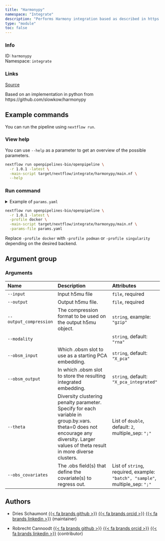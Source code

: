 ```yaml
---
title: "Harmonypy"
namespace: "Integrate"
description: "Performs Harmony integration based as described in https://github.com/immunogenomics/harmony."
type: "module"
toc: false
---
```


::: {.column-margin}

### Info

ID: `harmonypy`  
Namespace: `integrate`

### Links
[Source](https://github.com/openpipelines-bio/openpipeline/blob/1.0.1/src/integrate/harmonypy/config.vsh.yaml){.btn-action .btn-sm .btn-info .btn role="button"}

:::

Based on an implementation in python from https://github.com/slowkow/harmonypy

## Example commands

You can run the pipeline using `nextflow run`.

### View help

You can use `--help` as a parameter to get an overview of the possible parameters.

```bash
nextflow run openpipelines-bio/openpipeline \
  -r 1.0.1 -latest \
  -main-script target/nextflow/integrate/harmonypy/main.nf \
  --help
```

### Run command

<details>
<summary>Example of `params.yaml`</summary>
```yaml
# Arguments
input: # please fill in - example: "path/to/file"
# output: "$id.$key.output.output"
# output_compression: "gzip"
modality: "rna"
obsm_input: "X_pca"
obsm_output: "X_pca_integrated"
theta: [2.0]
obs_covariates: # please fill in - example: ["batch", "sample"]

# Nextflow input-output arguments
publish_dir: # please fill in - example: "output/"
# param_list: "my_params.yaml"
```
</details>

```bash
nextflow run openpipelines-bio/openpipeline \
  -r 1.0.1 -latest \
  -profile docker \
  -main-script target/nextflow/integrate/harmonypy/main.nf \
  -params-file params.yaml
```

:::{.callout-note}
Replace `-profile docker` with `-profile podman` or `-profile singularity` depending on the desired backend.
:::

## Argument group

### Arguments

|Name                   |Description                                                                                                                                                                           |Attributes                                                                    |
|:----------|:--------------------------------------------------|:--------------------|
|`--input`              |Input h5mu file                                                                                                                                                                       |`file`, required                                                              |
|`--output`             |Output h5mu file.                                                                                                                                                                     |`file`, required                                                              |
|`--output_compression` |The compression format to be used on the output h5mu object.                                                                                                                          |`string`, example: `"gzip"`                                                   |
|`--modality`           |                                                                                                                                                                                      |`string`, default: `"rna"`                                                    |
|`--obsm_input`         |Which .obsm slot to use as a starting PCA embedding.                                                                                                                                  |`string`, default: `"X_pca"`                                                  |
|`--obsm_output`        |In which .obsm slot to store the resulting integrated embedding.                                                                                                                      |`string`, default: `"X_pca_integrated"`                                       |
|`--theta`              |Diversity clustering penalty parameter. Specify for each variable in group.by.vars. theta=0 does not encourage any diversity. Larger values of theta result in more diverse clusters. |List of `double`, default: `2`, multiple_sep: `";"`                           |
|`--obs_covariates`     |The .obs field(s) that define the covariate(s) to regress out.                                                                                                                        |List of `string`, required, example: `"batch", "sample"`, multiple_sep: `";"` |

## Authors


  * Dries Schaumont [{{< fa brands github >}}](https://github.com/DriesSchaumont) [{{< fa brands orcid >}}](https://orcid.org/0000-0002-4389-0440) [{{< fa brands linkedin >}}](https://linkedin.com/in/dries-schaumont) (maintainer)

  * Robrecht Cannoodt [{{< fa brands github >}}](https://github.com/rcannood) [{{< fa brands orcid >}}](https://orcid.org/0000-0003-3641-729X) [{{< fa brands linkedin >}}](https://linkedin.com/in/robrechtcannoodt) (contributor)

